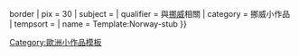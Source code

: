 {{asbox
| image     = Flag of Norway.svg{{!}}border
| pix       = 30
| subject   = 
| qualifier = 與[[挪威]]相關
| category  = 挪威小作品
| tempsort  =  
| name      = Template:Norway-stub
}}<noinclude>
[[Category:歐洲小作品模板]]
</noinclude>